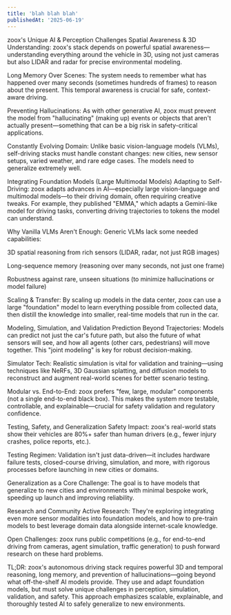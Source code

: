 ```yaml
---
title: 'blah blah blah'
publishedAt: '2025-06-19'
---
```



zoox's Unique AI & Perception Challenges
Spatial Awareness & 3D Understanding:
zoox's stack depends on powerful spatial awareness—understanding everything around the vehicle in 3D, using not just cameras but also LIDAR and radar for precise environmental modeling.

Long Memory Over Scenes:
The system needs to remember what has happened over many seconds (sometimes hundreds of frames) to reason about the present. This temporal awareness is crucial for safe, context-aware driving.

Preventing Hallucinations:
As with other generative AI, zoox must prevent the model from "hallucinating" (making up) events or objects that aren't actually present—something that can be a big risk in safety-critical applications.

Constantly Evolving Domain:
Unlike basic vision-language models (VLMs), self-driving stacks must handle constant changes: new cities, new sensor setups, varied weather, and rare edge cases. The models need to generalize extremely well.

Integrating Foundation Models (Large Multimodal Models)
Adapting to Self-Driving:
zoox adapts advances in AI—especially large vision-language and multimodal models—to their driving domain, often requiring creative tweaks. For example, they published "EMMA," which adapts a Gemini-like model for driving tasks, converting driving trajectories to tokens the model can understand.

Why Vanilla VLMs Aren't Enough:
Generic VLMs lack some needed capabilities:

3D spatial reasoning from rich sensors (LIDAR, radar, not just RGB images)

Long-sequence memory (reasoning over many seconds, not just one frame)

Robustness against rare, unseen situations (to minimize hallucinations or model failure)

Scaling & Transfer:
By scaling up models in the data center, zoox can use a large "foundation" model to learn everything possible from collected data, then distill the knowledge into smaller, real-time models that run in the car.

Modeling, Simulation, and Validation
Prediction Beyond Trajectories:
Models can predict not just the car's future path, but also the future of what sensors will see, and how all agents (other cars, pedestrians) will move together. This "joint modeling" is key for robust decision-making.

Simulator Tech:
Realistic simulation is vital for validation and training—using techniques like NeRFs, 3D Gaussian splatting, and diffusion models to reconstruct and augment real-world scenes for better scenario testing.

Modular vs. End-to-End:
zoox prefers "few, large, modular" components (not a single end-to-end black box). This makes the system more testable, controllable, and explainable—crucial for safety validation and regulatory confidence.

Testing, Safety, and Generalization
Safety Impact:
zoox's real-world stats show their vehicles are 80%+ safer than human drivers (e.g., fewer injury crashes, police reports, etc.).

Testing Regimen:
Validation isn't just data-driven—it includes hardware failure tests, closed-course driving, simulation, and more, with rigorous processes before launching in new cities or domains.

Generalization as a Core Challenge:
The goal is to have models that generalize to new cities and environments with minimal bespoke work, speeding up launch and improving reliability.

Research and Community
Active Research:
They're exploring integrating even more sensor modalities into foundation models, and how to pre-train models to best leverage domain data alongside internet-scale knowledge.

Open Challenges:
zoox runs public competitions (e.g., for end-to-end driving from cameras, agent simulation, traffic generation) to push forward research on these hard problems.

TL;DR:
zoox's autonomous driving stack requires powerful 3D and temporal reasoning, long memory, and prevention of hallucinations—going beyond what off-the-shelf AI models provide. They use and adapt foundation models, but must solve unique challenges in perception, simulation, validation, and safety. This approach emphasizes scalable, explainable, and thoroughly tested AI to safely generalize to new environments.

